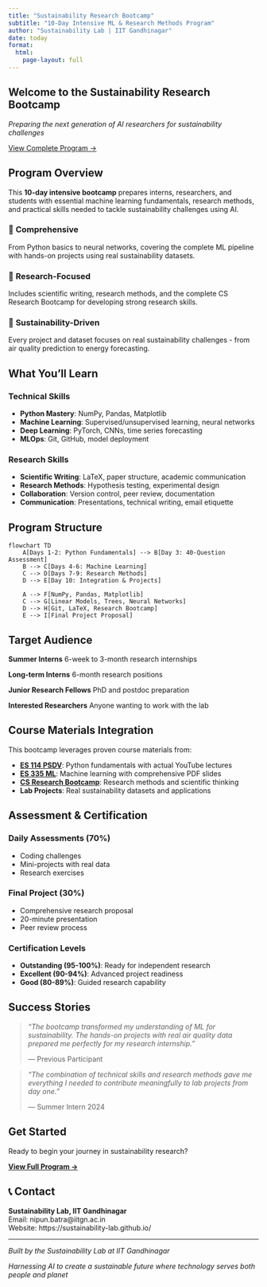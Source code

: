 ```yaml
---
title: "Sustainability Research Bootcamp"
subtitle: "10-Day Intensive ML & Research Methods Program"
author: "Sustainability Lab | IIT Gandhinagar"
date: today
format:
  html:
    page-layout: full
---
```


:::{.hero-banner}
# Welcome to the Sustainability Research Bootcamp

*Preparing the next generation of AI researchers for sustainability challenges*

[View Complete Program →](program.qmd){.btn .btn-primary .btn-lg role="button"}
:::

## Program Overview

This **10-day intensive bootcamp** prepares interns, researchers, and students with essential machine learning fundamentals, research methods, and practical skills needed to tackle sustainability challenges using AI.

::::{.grid}

:::{.g-col-12 .g-col-md-4}
### 🚀 **Comprehensive**
From Python basics to neural networks, covering the complete ML pipeline with hands-on projects using real sustainability datasets.
:::

:::{.g-col-12 .g-col-md-4}
### 🔬 **Research-Focused**
Includes scientific writing, research methods, and the complete CS Research Bootcamp for developing strong research skills.
:::

:::{.g-col-12 .g-col-md-4}
### 🌱 **Sustainability-Driven**
Every project and dataset focuses on real sustainability challenges - from air quality prediction to energy forecasting.
:::

::::

## What You'll Learn

::::{.grid}

:::{.g-col-12 .g-col-md-6}
### Technical Skills
- **Python Mastery**: NumPy, Pandas, Matplotlib
- **Machine Learning**: Supervised/unsupervised learning, neural networks
- **Deep Learning**: PyTorch, CNNs, time series forecasting
- **MLOps**: Git, GitHub, model deployment
:::

:::{.g-col-12 .g-col-md-6}
### Research Skills
- **Scientific Writing**: LaTeX, paper structure, academic communication
- **Research Methods**: Hypothesis testing, experimental design
- **Collaboration**: Version control, peer review, documentation
- **Communication**: Presentations, technical writing, email etiquette
:::

::::

## Program Structure

```mermaid
flowchart TD
    A[Days 1-2: Python Fundamentals] --> B[Day 3: 40-Question Assessment]
    B --> C[Days 4-6: Machine Learning]
    C --> D[Days 7-9: Research Methods]
    D --> E[Day 10: Integration & Projects]
    
    A --> F[NumPy, Pandas, Matplotlib]
    C --> G[Linear Models, Trees, Neural Networks]
    D --> H[Git, LaTeX, Research Bootcamp]
    E --> I[Final Project Proposal]
```

## Target Audience

::::{.grid}

:::{.g-col-12 .g-col-md-3}
**Summer Interns**
6-week to 3-month research internships
:::

:::{.g-col-12 .g-col-md-3}
**Long-term Interns**
6-month research positions
:::

:::{.g-col-12 .g-col-md-3}
**Junior Research Fellows**
PhD and postdoc preparation
:::

:::{.g-col-12 .g-col-md-3}
**Interested Researchers**
Anyone wanting to work with the lab
:::

::::

## Course Materials Integration

This bootcamp leverages proven course materials from:

- **[ES 114 PSDV](https://nipunbatra.github.io/psdv25/)**: Python fundamentals with actual YouTube lectures
- **[ES 335 ML](https://nipunbatra.github.io/ml2024/)**: Machine learning with comprehensive PDF slides
- **[CS Research Bootcamp](https://github.com/nipunbatra/CS-Research-Methods-Bootcamp)**: Research methods and scientific thinking
- **Lab Projects**: Real sustainability datasets and applications

## Assessment & Certification

::::{.grid}

:::{.g-col-12 .g-col-md-4}
### Daily Assessments (70%)
- Coding challenges
- Mini-projects with real data  
- Research exercises
:::

:::{.g-col-12 .g-col-md-4}
### Final Project (30%)
- Comprehensive research proposal
- 20-minute presentation
- Peer review process
:::

:::{.g-col-12 .g-col-md-4}
### Certification Levels
- **Outstanding (95-100%)**: Ready for independent research
- **Excellent (90-94%)**: Advanced project readiness
- **Good (80-89%)**: Guided research capability
:::

::::

## Success Stories

> *"The bootcamp transformed my understanding of ML for sustainability. The hands-on projects with real air quality data prepared me perfectly for my research internship."*
> 
> — Previous Participant

> *"The combination of technical skills and research methods gave me everything I needed to contribute meaningfully to lab projects from day one."*
> 
> — Summer Intern 2024

## Get Started

Ready to begin your journey in sustainability research?

[**View Full Program →**](program.qmd){.btn .btn-primary .btn-lg}

## 📞 Contact

**Sustainability Lab, IIT Gandhinagar**  
Email: nipun.batra@iitgn.ac.in  
Website: https://sustainability-lab.github.io/

---

:::{.text-center}
*Built by the Sustainability Lab at IIT Gandhinagar*

*Harnessing AI to create a sustainable future where technology serves both people and planet*
:::